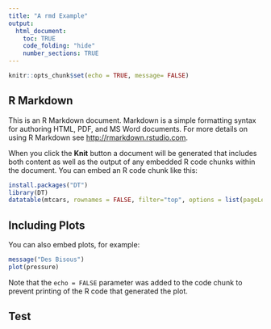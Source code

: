 ```yaml
---
title: "A rmd Example"
output: 
  html_document:
    toc: TRUE
    code_folding: "hide"
    number_sections: TRUE
---
```


```r
knitr::opts_chunk$set(echo = TRUE, message= FALSE)
```

## R Markdown

This is an R Markdown document. Markdown is a simple formatting syntax for authoring HTML, PDF, and MS Word documents. For more details on using R Markdown see <http://rmarkdown.rstudio.com>.

When you click the **Knit** button a document will be generated that includes both content as well as the output of any embedded R code chunks within the document. You can embed an R code chunk like this:

```r
install.packages("DT")
library(DT)
datatable(mtcars, rownames = FALSE, filter="top", options = list(pageLength = 5, scrollX= T))

```

## Including Plots

You can also embed plots, for example:

```r
message("Des Bisous")
plot(pressure)
```

Note that the `echo = FALSE` parameter was added to the code chunk to prevent printing of the R code that generated the plot.

## Test

``` 
```
